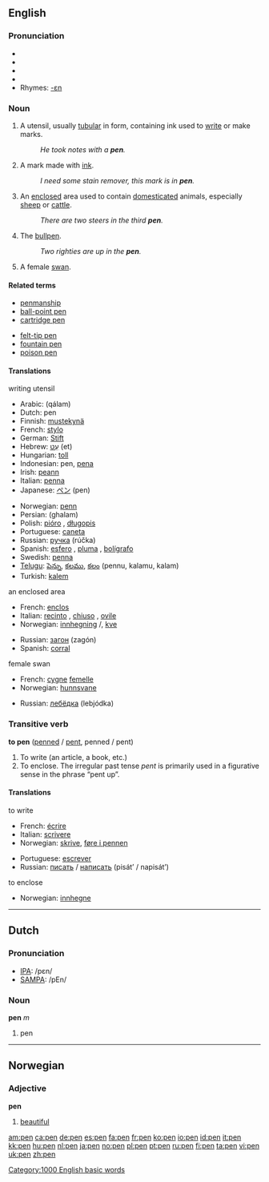 ==English==

===Pronunciation===
*{{IPA|/pεn/}}
*{{SAMPA|/pEn/}}
*{{audio|en-us-pen.ogg|Audio (US)}}
*{{audio|en-us-inlandnorth-pen.ogg|Audio (US-Inland North)}}
*Rhymes: [[Rhymes:English:-ɛn|-ɛn]]

===Noun===
{{en-noun}}

# A utensil, usually [[tubular]] in form, containing ink used to [[write]] or make marks.
#: ''He took notes with a '''pen'''.''
# A mark made with [[ink]].
#: ''I need some stain remover, this mark is in '''pen'''.''
# An [[enclose]]d area used to contain [[domesticated]] animals, especially [[sheep]] or [[cattle]].
#: ''There are two steers in the third '''pen'''.''
# {{baseball}} The [[bullpen]].
#: ''Two righties are up in the '''pen'''.''
# A female [[swan]].

====Related terms====
{{top}}
*[[penmanship]]
*[[ball-point pen]]
*[[cartridge pen]]
{{mid}}
*[[felt-tip pen]]
*[[fountain pen]]
*[[poison pen]]
{{bottom}}

====Translations====
;writing utensil
{{top}}
*Arabic: {{ARchar|[[قلم]]}} (qálam)
*Dutch: pen {{f}}
*Finnish: [[mustekynä]]
*French: [[stylo]] {{m}}
*German: [[Stift]] {{m}}
*Hebrew: [[עט|עֵט]] (et) {{m}}
*Hungarian: [[toll]]
*Indonesian: pen, [[pena]]
*Irish: [[peann]] {{m}}
*Italian: [[penna#Italian|penna]] {{f}}
*Japanese: [[ペン]] (pen)
{{mid}}
*Norwegian: [[penn]] {{m}}
*Persian: {{FAchar|[[قلم]]}} (ghalam)
*Polish: [[pióro]] {{n}}, [[długopis]] {{m}}
*Portuguese: [[caneta]] {{f}}
*Russian: [[ручка]] (rúčka) {{f}}
*Spanish: [[esfero]] {{m}}, [[pluma]] {{f}}, [[bolígrafo]] {{m}}
*Swedish: [[penna#Swedish|penna]]
*[[Telugu]]: [[పెన్ను]], [[కలము]], [[కలం]] (pennu, kalamu, kalam)
*Turkish: [[kalem]]
{{bottom}}

;an enclosed area
{{top}}
*French: [[enclos]] {{m}}
*Italian: [[recinto]] {{m}}, [[chiuso]] {{m}}, {{italbrac|for sheep}} [[ovile]] {{m}}
*Norwegian: [[innhegning]] {{f}}/{{m}}, [[kve]] {{n}}
{{mid}}
*Russian: [[загон]] (zagón) {{m}}
*Spanish: [[corral]] {{m}}
{{bottom}}

;female swan
{{top}}
*French: [[cygne]] [[femelle]] {{m}}
*Norwegian: [[hunnsvane]] {{m}}
{{mid}}
*Russian: [[лебёдка]] (lebjódka) {{f}}
{{bottom}}

===Transitive verb===
'''to pen''' ([[penned]] / [[pent]], penned / pent)

# To write (an article, a book, etc.)
# To enclose. The irregular past tense ''pent'' is primarily used in a figurative sense in the phrase “pent up”.

====Translations====
;to write
{{top}}
*French: [[écrire]]
*Italian: [[scrivere]]
*Norwegian: [[skrive]], [[føre i pennen]]
{{mid}}
*Portuguese: [[escrever]]
*Russian: [[писать]] / [[написать]] (pisát’ / napisát’)
{{bottom}}

;to enclose
*Norwegian: [[innhegne]]

----

==Dutch==

===Pronunciation===
*[[w:IPA|IPA]]: /pεn/
*[[w:SAMPA|SAMPA]]: /pEn/

===Noun===
'''pen''' ''m''

# pen {{italbrac|writing utensil}}

----

==Norwegian==

===Adjective===
'''pen'''

# [[beautiful]]

[[Category:1000 English basic words]]

[[am:pen]]
[[ca:pen]]
[[de:pen]]
[[es:pen]]
[[fa:pen]]
[[fr:pen]]
[[ko:pen]]
[[io:pen]]
[[id:pen]]
[[it:pen]]
[[kk:pen]]
[[hu:pen]]
[[nl:pen]]
[[ja:pen]]
[[no:pen]]
[[pl:pen]]
[[pt:pen]]
[[ru:pen]]
[[fi:pen]]
[[ta:pen]]
[[vi:pen]]
[[uk:pen]]
[[zh:pen]]